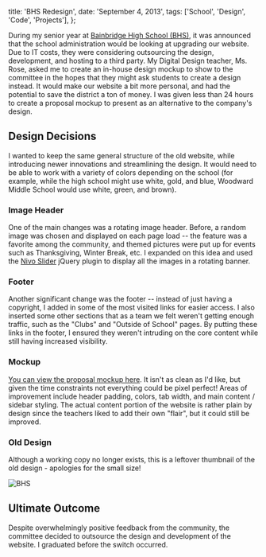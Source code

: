   title: 'BHS Redesign',
  date: 'September 4, 2013',
  tags: ['School', 'Design', 'Code', 'Projects'],
};

During my senior year at [Bainbridge High School (BHS)](http://www.bisd303.org/site/Domain/8), it was announced that the school administration would be looking at upgrading our website. Due to IT costs, they were considering outsourcing the design, development, and hosting to a third party. My Digital Design teacher, Ms. Rose, asked me to create an in-house design mockup to show to the committee in the hopes that they might ask students to create a design instead. It would make our website a bit more personal, and had the potential to save the district a ton of money. I was given less than 24 hours to create a proposal mockup to present as an alternative to the company's design.

## Design Decisions

I wanted to keep the same general structure of the old website, while introducing newer innovations and streamlining the design. It would need to be able to work with a variety of colors depending on the school (for example, while the high school might use white, gold, and blue, Woodward Middle School would use white, green, and brown).

### Image Header

One of the main changes was a rotating image header. Before, a random image was chosen and displayed on each page load -- the feature was a favorite among the community, and themed pictures were put up for events such as Thanksgiving, Winter Break, etc. I expanded on this idea and used the [Nivo Slider](http://dev7studios.com/nivo-slider/) jQuery plugin to display all the images in a rotating banner.

### Footer

Another significant change was the footer -- instead of just having a copyright, I added in some of the most visited links for easier access. I also inserted some other sections that as a team we felt weren't getting enough traffic, such as the "Clubs" and "Outside of School" pages. By putting these links in the footer, I ensured they weren't intruding on the core content while still having increased visibility.

### Mockup

[You can view the proposal mockup here](/projects/bhs). It isn't as clean as I'd like, but given the time constraints not everything could be pixel perfect! Areas of improvement include header padding, colors, tab width, and main content / sidebar styling. The actual content portion of the website is rather plain by design since the teachers liked to add their own "flair", but it could still be improved.

### Old Design

Although a working copy no longer exists, this is a leftover thumbnail of the old design - apologies for the small size!

![BHS](/images/posts/bhs.jpg)

## Ultimate Outcome

Despite overwhelmingly positive feedback from the community, the committee decided to outsource the design and development of the website. I graduated before the switch occurred.
